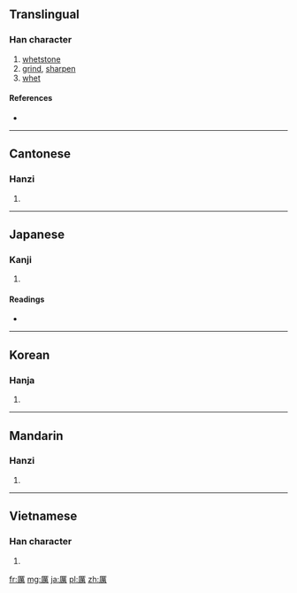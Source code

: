 {{also|厉}}
==Translingual==

===Han character===
{{Han char|rn=27|rad=厂|as=13|sn=15|four=7122<sub>7</sub>|canj=一廿田月 (MTWB)}}

# [[whetstone]]
# [[grind]], [[sharpen]]
# [[whet]]

====References====
* {{Han ref|kx=0163.090|dkj=03041|dj=0371.110|hdz=10077.170|uh=53B2|ud=21426|bh=BC46|bd=48198}}

----

==Cantonese==

===Hanzi===
{{yue-hanzi|jyut=|y=lai6|sim=厉}}

# {{defn|lang=yue|sort=厂13}}

----

==Japanese==

===Kanji===
{{ja-kanji|grade=|rs=厂13}}

# {{defn|lang=ja|sort=厂13}}

====Readings====
* {{ja-readings|on=[[れい]] (rei), [[らい]] (rai), [[れつ]] (retsu), [[れち]] (rechi)|kun=[[と]] (to), [[とぐ]] (togu), [[こする]] (kosuru)}}

----

==Korean==

===Hanja===
{{ko-hanja|hangeul=려|rv=ryeo|mr=ryŏ}}

# {{defn|lang=ko|sort=厂13}}

----

==Mandarin==

===Hanzi===
{{cmn-hanzi|sim=厉|pin=[[lì]] ([[li4]]), [[mǒu]] ([[mou3]])|wg=li<sup>4</sup>, mou<sup>3</sup>}}

# {{defn|lang=cmn|sort=厂13}}

----

==Vietnamese==

===Han character===
{{vi-hantu|[[lệ]], [[lẹ]]|rs=厂13}}

# {{defn|lang=vi|sort=厂13}}

[[fr:厲]]
[[mg:厲]]
[[ja:厲]]
[[pl:厲]]
[[zh:厲]]